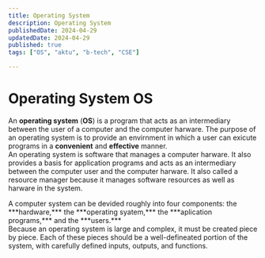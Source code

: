```yaml
---
title: Operating System
description: Operating System
publishedDate: 2024-04-29
updatedDate: 2024-04-29
published: true
tags: ["OS", "aktu", "b-tech", "CSE"]

---
```


# Operating System OS 

An **operating system** (**OS**) is a program that acts as an intermediary between the user of a computer and the computer harware. The purpose of an operating system is to provide an envirnment in which a user can exicute programs in a **convenient** and **effective** manner. 
<br/><t/>An operating system is software that manages a computer harware. It also provides a basis for application programs and acts as an intermediary between the computer user and the computer harware. It also called a resource manager because it manages software resources as well as harware in the system. 

<FigureMdx lightUrl="operating-system-diagram" desc="Abstract view of a computer system."/>
A computer system can be devided roughly into four components: the ***hardware,*** the ***operating syatem,*** the ***aplication programs,*** and the ***users.*** <br/> Because an operating system is large and complex, it must be created piece by piece. Each of these pieces should be a well-defineated portion of the system, with carefully defined inputs, outputs, and functions.

